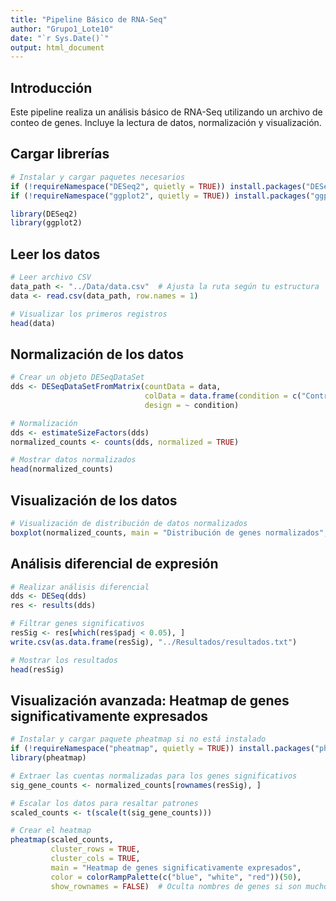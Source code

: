 ```yaml
---
title: "Pipeline Básico de RNA-Seq"
author: "Grupo1_Lote10"
date: "`r Sys.Date()`"
output: html_document
---
```


## Introducción
Este pipeline realiza un análisis básico de RNA-Seq utilizando un archivo de conteo de genes. Incluye la lectura de datos, normalización y visualización.

## Cargar librerías
```r
# Instalar y cargar paquetes necesarios
if (!requireNamespace("DESeq2", quietly = TRUE)) install.packages("DESeq2")
if (!requireNamespace("ggplot2", quietly = TRUE)) install.packages("ggplot2")

library(DESeq2)
library(ggplot2)
```

## Leer los datos

```r
# Leer archivo CSV
data_path <- "../Data/data.csv"  # Ajusta la ruta según tu estructura
data <- read.csv(data_path, row.names = 1)

# Visualizar los primeros registros
head(data)
```

## Normalización de los datos

```r
# Crear un objeto DESeqDataSet
dds <- DESeqDataSetFromMatrix(countData = data,
                              colData = data.frame(condition = c("Control", "Tratamiento", "Tratamiento")),
                              design = ~ condition)

# Normalización
dds <- estimateSizeFactors(dds)
normalized_counts <- counts(dds, normalized = TRUE)

# Mostrar datos normalizados
head(normalized_counts)
```

## Visualización de los datos

```r
# Visualización de distribución de datos normalizados
boxplot(normalized_counts, main = "Distribución de genes normalizados", col = rainbow(ncol(normalized_counts)))
```

## Análisis diferencial de expresión

```r
# Realizar análisis diferencial
dds <- DESeq(dds)
res <- results(dds)

# Filtrar genes significativos
resSig <- res[which(res$padj < 0.05), ]
write.csv(as.data.frame(resSig), "../Resultados/resultados.txt")

# Mostrar los resultados
head(resSig)
```

## Visualización avanzada: Heatmap de genes significativamente expresados

```r
# Instalar y cargar paquete pheatmap si no está instalado
if (!requireNamespace("pheatmap", quietly = TRUE)) install.packages("pheatmap")
library(pheatmap)

# Extraer las cuentas normalizadas para los genes significativos
sig_gene_counts <- normalized_counts[rownames(resSig), ]

# Escalar los datos para resaltar patrones
scaled_counts <- t(scale(t(sig_gene_counts)))

# Crear el heatmap
pheatmap(scaled_counts,
         cluster_rows = TRUE,
         cluster_cols = TRUE,
         main = "Heatmap de genes significativamente expresados",
         color = colorRampPalette(c("blue", "white", "red"))(50),
         show_rownames = FALSE)  # Oculta nombres de genes si son muchos
```
